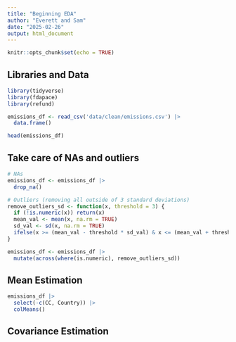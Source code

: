 ```yaml
---
title: "Beginning EDA"
author: "Everett and Sam"
date: "2025-02-26"
output: html_document
---
```


```r
knitr::opts_chunk$set(echo = TRUE)
```

## Libraries and Data

```r
library(tidyverse)
library(fdapace)
library(refund)

emissions_df <- read_csv('data/clean/emissions.csv') |> 
  data.frame()

head(emissions_df)
```
## Take care of NAs and outliers

```r
# NAs
emissions_df <- emissions_df |> 
  drop_na()

# Outliers (removing all outside of 3 standard deviations)
remove_outliers_sd <- function(x, threshold = 3) {
  if (!is.numeric(x)) return(x)
  mean_val <- mean(x, na.rm = TRUE)
  sd_val <- sd(x, na.rm = TRUE)
  ifelse(x >= (mean_val - threshold * sd_val) & x <= (mean_val + threshold * sd_val), x, NA)
}

emissions_df <- emissions_df |> 
  mutate(across(where(is.numeric), remove_outliers_sd))

```

## Mean Estimation

```r
emissions_df |> 
  select(-c(CC, Country)) |> 
  colMeans()
```

## Covariance Estimation

```r

```


